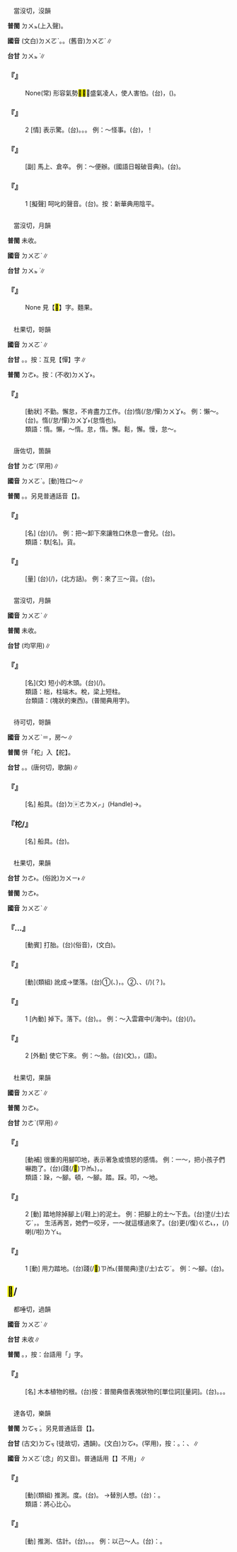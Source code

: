 
=={{ruby|咄|ㄉㄨㄛˋ}}==

　當沒切，沒韻

'''普閩''' <rt>ㄉㄨㆵ</rt>(上入聲)。

'''國音''' (文白)<rt>ㄉㄨㄛˋ</rt>。{{ruby|(語)|ㄉㄨㄛ}}。(舊音)<rt>ㄉㄨㄛˊ</rt>∥

'''台甘''' <rt>ㄉㄨㆵ ͘</rt>∥

    

==='''『{{ruby|咄|ㄉㄨㄛˋ}}{{ruby|咄|ㄉㄨㄛˋ}}{{ruby|逼|ㄅㄧ}}{{ruby|人|ㄖㄣˊ}}』'''===
: None(常) 形容氣勢<mark>&#xf96f9;</mark><mark>&#xf96f9;</mark>，盛氣凌人，使人害怕。(台){{ruby|兇|ㄏㄧㆲ}}{{ruby|介|ㄍㄞ˪}}{{ruby|介|ㄍㄞ˪}}，{{ruby|活|ㄨㄚㆷ ͘}}{{ruby|<mark>&#xffa49;</mark>|ㆠㆤㆷ}}{{ruby|/|ㆠㄨㆤㆷ}}{{ruby|嚇|ㄏㆤㆷ}}{{ruby|驚|ㄍㄧㆩ}}{{ruby|死|·ㄒㄧˋ}}{{ruby|人|·ㄌㄤˊ}}({{ruby|丌|ㆤ}}{{ruby|款|ㄎㄨㄢˋ}})。
    

==='''『{{ruby|咄|ㄉㄨㄛˋ}}{{ruby|咄|ㄉㄨㄛˋ}}』'''===
:2  [情] 表示驚{{ruby|詫|ㄔㄚˋ}}。(台){{ruby|表|ㄅㄧㄠˋ}}{{ruby|示|ㄒㄧ˫}}{{ruby|著|ㄉㄧㄜㆷ ͘}}{{ruby|驚|ㄍㄧㆩ}}。{{ruby|奇|ㄍㄧˊ}}{{ruby|怪|ㄍㄨㄞ˪}}{{ruby|丌|ㆤ}}{{ruby|感|ㄍㆰˋ}}{{ruby|情|ㄐㄧㄥˊ}}。{{ruby|吸|ㄙㄨㆷ}}{{ruby|舌|ㄐㄧㆷ ͘}}{{ruby|丌|ㆤ}}{{ruby|聲|ㄒㄧㆩ}}。 例：～怪事。(台){{ruby|嘖|ㄗㆦㆶ ͘}}，{{ruby|真|ㄐㄧㄣ}}{{ruby|怪|ㄍㄨㄞ˪}}！
    

==='''『{{ruby|咄|ㄉㄨㄛˋ}}{{ruby|嗟|ㄐㄧㄝ}}』'''===
: [副] 馬上、倉卒。 例：～便辦。(國語日報破音典)。(台){{ruby|即|ㄐㄧㆤㆶ}}{{ruby|時|ㄒㄧˊ}}{{ruby|辦|ㄅㄢ˫}}{{ruby|理|ㄌㄧˋ}}。
    

==='''『{{ruby|咄|ㄉㄨㄛˋ}}{{ruby|咄|ㄉㄨㄛˋ}}』'''===
:1  [擬聲] 呵叱的聲音。(台){{ruby|喝|ㄏㄨㄚㆷ}}{{ruby|人|ㄌㄤˊ}}{{ruby|丌|ㆤ}}{{ruby|聲|ㄒㄧㆩ}}。按：新華典用陰平。
    

=={{ruby|<mark>&#xf8f72;</mark>|ㄉㄨㄛˋ}}==

　當沒切，月韻

'''普閩''' 未收。

'''國音''' <rt>ㄉㄨㄛˋ</rt>∥

'''台甘''' <rt>ㄉㄨㆵ ͘</rt>∥

    

==='''『{{ruby|<mark>&#xf8f71;</mark>|ㄍㄨˇ}}{{ruby|<mark>&#xf8f72;</mark>|ㄉㄨㄛˋ}}』'''===
: None 見【<mark>&#xf8f71;</mark>】字。麵果。
    

=={{ruby|惰|ㄉㄨㄛˋ}}==

　杜果切，哿韻

'''國音''' <rt>ㄉㄨㄛˋ</rt>∥

'''台甘''' {{ruby|(文)|ㄉㄜ˫}}。{{ruby|(語)|ㄉㄨㆩ˫}}。按：互見【憚】字∥

'''普閩''' <rt>ㄉㄜ˫</rt>。按：(不收)<rt>ㄉㄨㆩ˫</rt>。

    

==='''『{{ruby|惰|ㄉㄨㄛˋ}}』'''===
: [動狀] 不勤。懈怠，不肯盡力工作。(台){{ruby|貧|ㄅㄨㄣ}}{{ruby|/|ㄅㄧㄣ}}{{ruby|/|ㄅㄢ}}惰(/怠/憚)<rt>ㄉㄨㆩ˫</rt>。 例：懶～。(台){{ruby|懶|ㄌㄢˋ}}{{ruby|惰|ㄉㄜ˫}}。{{ruby|貧|ㄅㄨㄣ}}{{ruby|/|ㄅㄧㄣ}}{{ruby|/|ㄅㄢ}}惰(/怠/憚)<rt>ㄉㄨㆩ˫</rt>(怠惰也)。
:類語：惰。懶，～惰。怠，惰。懈。鬆，懈。慢，怠～。
:
    

=={{ruby|馱|ㄉㄨㄛˋ}}==

　唐佐切，箇韻

'''台甘''' <rt>ㄉㄜˊ</rt>(罕用)∥

'''國音''' <rt>ㄉㄨㄛˋ</rt>{{ruby|。|ㄊㄨㄛˊ}}。[動]牲口～{{ruby|馱|ㄉㄨㄛˋ}}{{ruby|子|·ㄗˇ}}∥

'''普閩''' {{ruby|(文)|ㄉㄜ˫}}。{{ruby|(白)|ㄉㄨㄚ˫}}。另見普通話音【{{ruby|馱|ㄊㄨㄛˊ}}】。

    

==='''『{{ruby|馱|ㄉㄨㄛˋ}}{{ruby|子|·ㄗˇ}}』'''===
: [名] (台){{ruby|北|ㄅㄚㆶ}}{{ruby|方|ㄏㆲ}}{{ruby|牛|ㆣㄨˊ}}{{ruby|馬|ㆠㆤˋ}}{{ruby|背|ㄆㆮ˫}}(/{{ruby|佩|ㄆㆮ˪}}){{ruby|丌|ㆤ}}{{ruby|貨|ㄏㆤ˪}}{{ruby|/|ㄏㄨㆤ˪}}{{ruby|/|ㄏㄜ˪}}{{ruby|物|ㆠㄨㆵ ͘}}{{ruby|叫|ㄍㄧㄜ˪}}{{ruby|作|ㄗㄜ˪}}{{ruby|馱|ㄉㄜ˫}}{{ruby|子|ㄗㄨˋ}}。 例：把～卸下來讓牲口休息一會兒。(台){{ruby|將|ㄐㄧㆲ}}{{ruby|馱|ㄉㄜˊ}}{{ruby|卸|ㄒㄧㄚ˪}}{{ruby|落|ㄌㄜㆷ ͘}}{{ruby|來|ㄌㄞˊ}}{{ruby|付|ㄏㆦ˫}}{{ruby|牲|ㄐㄧㄥ}}{{ruby|口|ㄎㄠˋ}}{{ruby|歇|ㄏㄧㄜㆷ}}{{ruby|睏|ㄎㄨㄣ˪}}{{ruby|一|ㄐㄧㆵ ͘}}{{ruby|下|·ㆤ˫}}。
:類語：馱[名]。貨。
:
    

==='''『{{ruby|馱|ㄉㄨㄛˋ}}』'''===
: [量] (台){{ruby|牛|ㆣㄨˊ}}{{ruby|馬|ㆠㆤˋ}}{{ruby|背|ㄆㆮ˫}}(/{{ruby|佩|ㄆㆮ˪}}){{ruby|丌|ㆤ}}{{ruby|貨|ㄏㆤ˪}}{{ruby|/|ㄏㄨㆤ˪}}{{ruby|物|ㆠㄨㆵ ͘}}，{{ruby|叫|ㄍㄧㄜㆷ}}{{ruby|作|ㄗㄜ˪}}{{ruby|馱|ㄉㄨㄛˋ}}(北方話)。 例：來了三～貨。(台){{ruby|到|ㄍㄠ˪}}{{ruby|三|ㄙㆩ}}{{ruby|馱|ㄉㄜˊ}}{{ruby|貨|ㄏㄨㆤ˪}}{{ruby|/|ㄏㄜ˪}}。
    

=={{ruby|柮|ㄉㄨㄛˋ}}==

　當沒切，月韻

'''國音''' <rt>ㄉㄨㄛˋ</rt>∥

'''普閩''' 未收。

'''台甘''' {{ruby|(文)|ㄉㄨㆵ ͘}}{{ruby|。|ㄌㄨㆵ ͘}}(均罕用)∥

    

==='''『{{ruby|榾|ㄍㄨˇ}}{{ruby|柮|ㄉㄨㄛˋ}}』'''===
: [名](文) 短小的木頭。(台){{ruby|短|ㄉㆤˋ}}{{ruby|節|ㄗㄚㆵ}}{{ruby|丌|ㆤ}}{{ruby|柴|ㄘㄚˊ}}{{ruby|箍|ㄎㆦ}}(/{{ruby|柴|ㄘㄚˊ}}{{ruby|橛|ㄍㄨㆤㆷ ͘}}{{ruby|仔|ㄚ}})。
:類語：柮，柱端木。梲，梁上短柱。
:
:台類語：{{ruby|<mark>&#xf91f9;</mark>|ㄉㆤ˪}}(塊狀的東西)。(普閩典用字)。
:
    

=={{ruby|柁|ㄉㄨㄛˋ}}==

　待可切，哿韻

'''國音''' <rt>ㄉㄨㄛˋ</rt>＝{{ruby|舵|ㄉㄨㄛˋ}}{{ruby|。|ㄊㄨㄛˊ}}，房～∥

'''普閩''' 併「柁」入【舵】。

'''台甘''' {{ruby|(文)|ㄉㄜ˫}}。{{ruby|(語)|ㄉㄨㄚ˫}}。{{ruby|(文)|ㄉㄜˊ}}(唐何切，歌韻)∥

    

==='''『{{ruby|柁|ㄉㄨㄛˋ}}{{ruby|輪|ㄌㄨㄣˊ}}』'''===
: [名] 船具。(台){{ruby|車|ㄑㄧㄚ}}{{ruby|船|ㄗㄨㄣˊ}}{{ruby|丌|ㆤ}}{{ruby|「|ㄏㄤˋ}}<rt>ㄉ〾ㄜ</rt><rt>ㄌㄨㆷ</rt>」(Handle)→{{ruby|方|ㄏㆲ}}{{ruby|向|ㄏㄧㆲ˪}}{{ruby|盤|ㄅㄨㆩˊ}}。
    

==='''『柁/{{ruby|舵|ㄉㄨㄛˋ}}』'''===
: [名] 船具。(台){{ruby|控|ㄎㆲ˪}}{{ruby|制|ㄗㆤ˪}}{{ruby|船|ㄗㄨㄣˊ}}{{ruby|丌|ㆤ}}{{ruby|方|ㄏㆲ}}{{ruby|向|ㄏㄧㆲ˪}}{{ruby|丌|ㆤ}}{{ruby|設|ㄒㄧㄚㆵ}}{{ruby|備|ㄅㄧ˫}}。
    

=={{ruby|墮|ㄉㄨㄛˋ}}==

　杜果切，果韻

'''台甘''' <rt>ㄉㄜ˫</rt>。(俗訛)<rt>ㄉㄨㄧ˫</rt>∥

'''普閩''' <rt>ㄉㄜ˫</rt>。

'''國音''' <rt>ㄉㄨㄛˋ</rt>∥

    

==='''『{{ruby|墮|ㄉㄨㄛˋ}}…{{ruby|胎|ㄊㄞ}}』'''===
: [動賓] 打胎。(台){{ruby|墮|ㄉㄨㄧ˫}}{{ruby|胎|ㄊㄞ}}(俗音)，{{ruby|人|ㆢㄧㄣˊ}}{{ruby|/|ㄌㄧㄣˊ}}{{ruby|工|ㄍㆲ}}{{ruby|流|ㄌㄧㄨˊ}}{{ruby|產|ㄙㄢˋ}}(文白)。
    

==='''『{{ruby|墮|ㄉㄨㄛˋ}}{{ruby|落|ㄌㄨㄛˋ}}』'''===
: [動](類組) 訛成→墜落。(台)①({{ruby|行|ㄏㄧㄥˊ}}{{ruby|為|ㄨㄧˊ}}、{{ruby|思|ㄙㄨ}}{{ruby|想|ㄒㄧㆲˋ}}){{ruby|變|ㄅㄧㄢ˪}}{{ruby|歹|ㄆㆮˋ}}{{ruby|/|ㄆㄞˋ}}{{ruby|去|ㄎㄧ˪}}，{{ruby|變|ㄅㄧㄢ˪}}{{ruby|成|ㄒㄧㄥˊ}}{{ruby|下|ㄏㄚ˫}}{{ruby|流|ㄌㄧㄨˊ}}。②{{ruby|衰|ㄙㄨㆤ}}{{ruby|敗|ㄅㄞ˫}}、{{ruby|衰|ㄙㄨㆤ}}{{ruby|落|ㄌㄜㆷ}}{{ruby|/|ㄌㆦㆶ ͘}}、{{ruby|落|ㄌㄠ˪}}{{ruby|績|ㄗㆤㆷ}}(/{{ruby|坐|ㄘㆤ˫}})(？)。
    

==='''『{{ruby|墮|ㄉㄨㄛˋ}}』'''===
:1  [內動] 掉下。落下。(台){{ruby|落|ㄌㄚㆶ}}。{{ruby|下|ㄍㄚ}}{{ruby|落|ㄌㄠㆷ ͘}}。 例：～入雲霧中(/海中)。(台){{ruby|落|ㄌㄚㆶ}}{{ruby|落|ㄌㄜㆷ ͘}}{{ruby|雲|ㄏㄨㄣˊ}}{{ruby|霧|ㆠㄨ˫}}{{ruby|中|ㄉㄧㆲ}}(/{{ruby|海|ㄏㄞˋ}}{{ruby|中|ㄉㄧㆲ}})。
    

==='''『{{ruby|墮|ㄉㄨㄛˋ}}』'''===
:2  [外動] 使它下來。 例：～胎。(台){{ruby|墮|ㄉㄜ˫}}{{ruby|胎|ㄊㄞ}}(文)。{{ruby|墮|ㄉㄨㄧ˫}}{{ruby|胎|ㄊㄞ}}，(語){{ruby|倕|ㄉㄨㄧ˫}}{{ruby|胎|ㄊㄞ}}。
    

=={{ruby|跺|ㄉㄨㄛˋ}}==

　杜果切，果韻

'''國音''' <rt>ㄉㄨㄛˋ</rt>∥

'''普閩''' <rt>ㄉㄜ˫</rt>。

'''台甘''' <rt>ㄉㄜˋ</rt>(罕用)∥

    

==='''『{{ruby|跺|ㄉㄨㄛˋ}}{{ruby|腳|ㄐㄧㄠˇ}}』'''===
: [動補] 很重的用腳叩地，表示著急或憤怒的感情。 例：一～，把小孩子們嚇跑了。(台)({{ruby|一|ㄐㄧㆵ ͘}}{{ruby|下|ㆤ˫}}踐(/<mark>&#xf91e7;</mark>)<rt>ㄗㆰ˪</rt>{{ruby|骹|ㄎㄚ}}){{ruby|骹|ㄎㄚ}}{{ruby|一|ㄐㄧㆵ ͘}}{{ruby|下|ㆤ˫}}{{ruby|踐|ㄗㆰ˪}}，{{ruby|<mark>&#xffb51;</mark>|ㆣㄧㄣˋ}}{{ruby|仔|ㄚ}}{{ruby|著|ㄉㄧㄜㆷ ͘}}{{ruby|驚|ㄍㄧㆩ}}{{ruby|走|ㄗㄠˋ}}{{ruby|了|ㄌㄧㄠˋ}}{{ruby|了|ㄌㄧㄠˋ}}。
:類語：跺，～腳。頓，～腳。踏。踩。叩，～地。
:
    

==='''『{{ruby|跺|ㄉㄨㄛˋ}}』'''===
:2  [動] 踏地除掉腳上(/鞋上)的泥土。 例：把腳上的土～下去。(台){{ruby|骹|ㄎㄚ}}{{ruby|或|ㄧㄚㆷ ͘}}{{ruby|鞋|ㄨㆤˊ}}{{ruby|/|ㆤˊ}}{{ruby|頂|ㄉㄧㄥˋ}}{{ruby|著|ㄉㄧㄠˊ}}塗(/土)<rt>ㄊㆦˊ</rt>，{{ruby|踐|ㄗㆰ˪}}{{ruby|踐|ㄗㆰ˪}}{{ruby|付|ㄏㆦ˫}}{{ruby|落|ㄌㄚㆶ}}{{ruby|落|ㄌㄜㆷ ͘}}{{ruby|去|·ㄎㄧ˪}}。 生活再苦，她們一咬牙，一～就這樣過來了。(台){{ruby|生|ㄒㄧㄥ}}{{ruby|活|ㄨㄚㆷ ͘}}更(/復)<rt>ㄍㄜ˪</rt>{{ruby|/|ㄍㄜㆷ}}{{ruby|較|ㄎㄚㆷ}}{{ruby|堅|ㄍㄢ}}{{ruby|苦|ㄎㆦˋ}}，{{ruby|<mark>&#xffad9;</mark>|ㄧㄣ}}{{ruby|牙|ㆣㆤˊ}}{{ruby|齒|ㄎㄧˋ}}{{ruby|根|ㄍㄨㄣ}}{{ruby|/|ㄍㄧㄣ}}{{ruby|咬|ㄍㄚ˫}}{{ruby|咧|ㄌㆤ˪}}，{{ruby|一|ㄐㄧㆵ ͘}}{{ruby|下|·ㆤ˫}}{{ruby|仔|ㄚ}}{{ruby|著|ㄉㄧㄜㆷ}}(/{{ruby|都|ㄉㄜ˫}}){{ruby|過|ㄍㄨㆤ˪}}{{ruby|/|ㄍㆤ˪}}{{ruby|去|ㄎㄧ˪}}喇(/啦)<rt>ㄌㄚ˪</rt>。
    

==='''『{{ruby|跺|ㄉㄨㄛˋ}}』'''===
:1  [動] 用力踏地。(台)踐(/<mark>&#xf91e7;</mark>)<rt>ㄗㆰ˪</rt>(普閩典)塗(/土)<rt>ㄊㆦˊ</rt>{{ruby|骹|ㄎㄚ}}。 例：～腳。(台){{ruby|頓|ㄉㆭ˪}}{{ruby|骹|ㄎㄚ}}。
    

==<mark>&#xf91f9;</mark>/{{ruby|<mark>&#xf96fb;</mark>|ㄉㄨㄛˋ}}==

　都唾切，過韻

'''國音''' <rt>ㄉㄨㄛˋ</rt>∥

'''台甘''' 未收∥

'''普閩''' {{ruby|(文)|ㄉㄜ˪}}。{{ruby|(白)|ㄉㆤ˪}}，按：台語用「{{ruby|塊|ㄉㆤ˪}}」字。

    

==='''『{{ruby|<mark>&#xf91f9;</mark>|ㄉㄨㄛˋ}}』'''===
: [名] 木本植物的根。(台)按：普閩典借表塊狀物的[單位詞][量詞]。(台){{ruby|柴|ㄘㄚˊ}}{{ruby|<mark>&#xf91f9;</mark>|ㄉㆤ˪}}。{{ruby|一|ㄐㄧㆵ ͘}}{{ruby|<mark>&#xf91f9;</mark>|ㄉㆤ˪}}{{ruby|豆|ㄉㄠ˫}}{{ruby|腐|ㄏㄨ˫}}。{{ruby|三|ㄙㆩ}}{{ruby|<mark>&#xf91f9;</mark>|ㄉㆤ˪}}{{ruby|歌|ㄍㄨㄚ}}。
    

=={{ruby|度|ㄉㄨㄛˋ}}==

　達各切，樂韻

'''普閩''' <rt>ㄉㆦㆶ ͘</rt>。另見普通話音【{{ruby|度|ㄉㄨˋ}}】。

'''台甘''' (古文)<rt>ㄉㆦㆶ ͘</rt>(徒故切，遇韻)。(文白)<rt>ㄉㆦ˫</rt>。{{ruby|(語)|ㄉㄜˊ}}(罕用)，按：{{ruby|→|ㄉㆦ˫}}。{{ruby|如|ㄌㄨˊ}}：{{ruby|度|ㄉㆦ˫}}{{ruby|食|ㄐㄧㄚㆷ ͘}}、{{ruby|度|ㄉㆦ˫}}{{ruby|飽|ㄅㄚˋ}}∥

'''國音''' <rt>ㄉㄨㄛˋ</rt>{{ruby|。|ㄉㄨˋ}}{{ruby|。|ㄉㄨㄛˊ}}(念{{ruby|「|ㄉㄨㄛˋ}}」的又音)。普通話用【{{ruby|度|ㄉㄨㄛˊ}}】不用{{ruby|「|ㄉㄨㄛˋ}}」∥

    

==='''『{{ruby|忖|ㄘㄨㄣˇ}}{{ruby|度|ㄉㄨㄛˋ}}』'''===
: [動](類組) 推測。{{ruby|揣|ㄔㄨㄞˇ}}度。(台){{ruby|約|ㄧㄜㆷ}}{{ruby|別|ㄅㄚㆵ ͘}}{{ruby|人|ㄌㄤˊ}}{{ruby|丌|ㆤ}}{{ruby|情|ㄐㄧㄥˊ}}{{ruby|形|ㄏㄧㄥˊ}}。 →替別人想。(台){{ruby|像|ㄑㄧㆫ˫}}{{ruby|/|ㄑㄧㆧ˫}}{{ruby|講|ㄍㆲˋ}}：{{ruby|設|ㄒㄧㄚㆵ}}{{ruby|心|ㄒㄧㆬ}}{{ruby|處|ㄘㄨˋ}}{{ruby|地|ㄉㄨㆤ˫}}{{ruby|/|ㄉㆤ˫}}。
:類語：將心比心。
:
    

==='''『{{ruby|度|ㄉㄨㄛˋ}}』'''===
: [動] 推測、估計。(台){{ruby|約|ㄧㄜㆷ}}。{{ruby|推|ㄊㄨㄧ}}{{ruby|測|ㄑㄧㆤㆶ}}。{{ruby|估|ㄍㆦˋ}}{{ruby|計|ㄍㆤ˪}}。 例：以己～人。(台){{ruby|像|ㄑㄧㆫ˫}}{{ruby|/|ㄑㄧㆧ˫}}{{ruby|講|ㄍㆲˋ}}：{{ruby|將|ㄐㄧㆲ}}{{ruby|心|ㄒㄧㆬ}}{{ruby|比|ㄅㄧˋ}}{{ruby|心|ㄒㄧㆬ}}。
    
